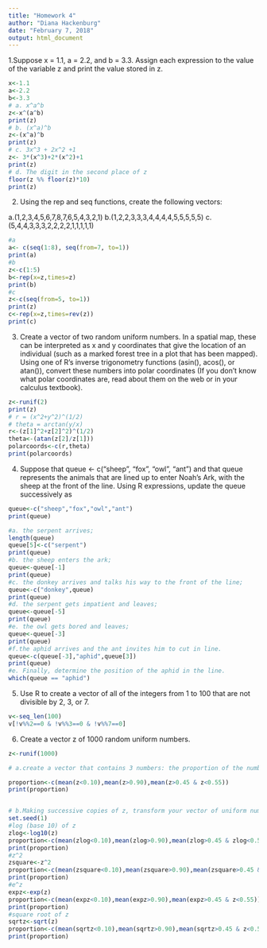 ```yaml
---
title: "Homework 4"
author: "Diana Hackenburg"
date: "February 7, 2018"
output: html_document
---
```

1.Suppose x = 1.1, a = 2.2, and b = 3.3. Assign each expression to the value of the variable z and print the value stored in z.


```r
x<-1.1
a<-2.2
b<-3.3
# a. x^a^b
z<-x^(a^b)
print(z)
# b. (x^a)^b
z<-(x^a)^b
print(z)
# c. 3x^3 + 2x^2 +1
z<- 3*(x^3)+2*(x^2)+1
print(z)
# d. The digit in the second place of z
floor(z %% floor(z)*10)
print(z)            
```

2. Using the rep and seq functions, create the following vectors:

a.(1,2,3,4,5,6,7,8,7,6,5,4,3,2,1)
b.(1,2,2,3,3,3,4,4,4,4,5,5,5,5,5)
c.(5,4,4,3,3,3,2,2,2,2,1,1,1,1,1)
```r
#a
a<- c(seq(1:8), seq(from=7, to=1))
print(a)
#b
z<-c(1:5)
b<-rep(x=z,times=z)
print(b)
#c
z<-c(seq(from=5, to=1))
print(z)
c<-rep(x=z,times=rev(z))
print(c)

```
3. Create a vector of two random uniform numbers. In a spatial map, these can be interpreted as x and y coordinates that give the location of an individual (such as a marked forest tree in a plot that has been mapped). Using one of R's inverse trigonometry functions (asin(), acos(), or atan()), convert these numbers into polar coordinates (If you don't know what polar coordinates are, read about them on the web or in your calculus textbook).
```r
z<-runif(2)
print(z)
# r = (x^2+y^2)^(1/2)
# theta = arctan(y/x)
r<-(z[1]^2+z[2]^2)^(1/2)
theta<-(atan(z[2]/z[1]))
polarcoords<-c(r,theta)
print(polarcoords)
```
4. Suppose that queue <- c("sheep", "fox", "owl", "ant") and that queue represents the animals that are lined up to enter Noah's Ark, with the sheep at the front of the line. Using R expressions, update the queue successively as

```r
queue<-c("sheep","fox","owl","ant")
print(queue)

#a. the serpent arrives;
length(queue)
queue[5]<-c("serpent")
print(queue)
#b. the sheep enters the ark;
queue<-queue[-1]
print(queue)
#c. the donkey arrives and talks his way to the front of the line;
queue<-c("donkey",queue)
print(queue)
#d. the serpent gets impatient and leaves;
queue<-queue[-5]
print(queue)
#e. the owl gets bored and leaves;
queue<-queue[-3]
print(queue)
#f.the aphid arrives and the ant invites him to cut in line.
queue<-c(queue[-3],"aphid",queue[3])
print(queue)
#e. Finally, determine the position of the aphid in the line.
which(queue == "aphid")
```
5. Use R to create a vector of all of the integers from 1 to 100 that are not divisible by 2, 3, or 7.

```r
v<-seq_len(100)
v[!v%%2==0 & !v%%3==0 & !v%%7==0]

```
6. Create a vector z of 1000 random uniform numbers.
```r
z<-runif(1000)

# a.create a vector that contains 3 numbers: the proportion of the numbers in z that are less than 0.10, greater than 0.90, and between 0.45 and 0.55.

proportion<-c(mean(z<0.10),mean(z>0.90),mean(z>0.45 & z<0.55))
print(proportion)


# b.Making successive copies of z, transform your vector of uniform numbers in the following ways &  for each case calculate your vector of 3 numbers to get the new proportions.
set.seed(1)  
#log (base 10) of z
zlog<-log10(z)
proportion<-c(mean(zlog<0.10),mean(zlog>0.90),mean(zlog>0.45 & zlog<0.55))
print(proportion)
#z^2
zsquare<-z^2
proportion<-c(mean(zsquare<0.10),mean(zsquare>0.90),mean(zsquare>0.45 & z<0.55))
print(proportion)
#e^z
expz<-exp(z)
proportion<-c(mean(expz<0.10),mean(expz>0.90),mean(expz>0.45 & z<0.55))
print(proportion)
#square root of z
sqrtz<-sqrt(z)
proportion<-c(mean(sqrtz<0.10),mean(sqrtz>0.90),mean(sqrtz>0.45 & z<0.55))
print(proportion)

```